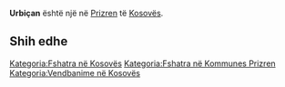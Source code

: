 {{Fshat në 
 | Emri                = Urbiçan
 | EmriAlt                = 
 | NAME_SHORT_FORM=      
 | NAME_GENERIC=      
 | NAME_SORT_NAME_RO=      URBICAN
 | FULL_NAME_RO = Urbiçan
 | FULL_NAME_ND_RO=Urbican
 | SORT_NAME_RG=URBICAN
 | FULL_NAME_RG=Urbiçan
 | FULL_NAME_ND_RG=Urbican
 | SRP_NAME_SHORT_FORM=      
 | SRP_NAME_GENERIC=      
 | SRP_NAME_SORT_NAME_RO=      
 | SRP_FULL_NAME_RO = 
 | SRP_FULL_NAME_ND_RO=
 | SRP_SORT_NAME_RG=
 | SRP_FULL_NAME_RG=
 | SRP_FULL_NAME_ND_RG=
 | Emri (Rasa dhanore) = 
 | Figura              = 
 | Shteti              = Kosovo
 | Komuna              = Prizren
 | Kodi postar         = 
 | Sipërfaqja          = 

 | Popullsia           = 

 | Regj. i popullsisë  = 
 | Dend. e popullsisë  = 
 | Faqja zyrtare       = 
 <!--- Koordinatat ----> 
 | Gjerësia            = 42.206944
 | Gjatësia            = 20.790833
 | Lartësia            = 
}}
'''Urbiçan''' është një [[]] në [[Prizren]] të [[Kosovës]].

<!-- == Gjeografia == -->
<!-- == Historia == -->
<!-- == Demografia == -->
== Shih edhe ==
{{Komuna Prizren}}
{{Kosovo-Administrata-Cung}}

[[Kategoria:Fshatra në Kosovës]]
[[Kategoria:Fshatra në Kommunes Prizren]]
[[Kategoria:Vendbanime në Kosovës]]